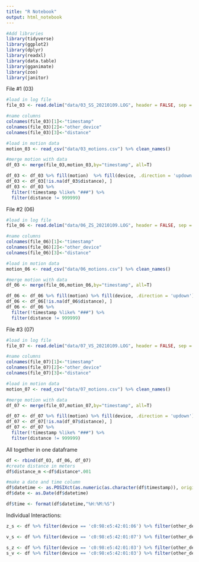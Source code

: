 ```yaml
---
title: "R Notebook"
output: html_notebook
---
```

```r
#Add libraries
library(tidyverse)
library(ggplot2)
library(dplyr)
library(readxl)
library(data.table)
library(gganimate)
library(zoo)
library(janitor)
```


File #1 (03)
```r
#load in log file
file_03 <- read.delim("data/03_SS_20210109.LOG", header = FALSE, sep = "\t", dec = ".", quote = "", comment = '#')
```

```r
#name columns
colnames(file_03)[1]<-"timestamp"
colnames(file_03)[2]<-"other_device"
colnames(file_03)[3]<-"distance"
```

```r
#load in motion data
motion_03 <- read_csv("data/03_motions.csv") %>% clean_names()
```

```r
#merge motion with data
df_03 <- merge(file_03,motion_03,by="timestamp", all=T)
```

```r
df_03 <- df_03 %>% fill(motion)  %>% fill(device, .direction = 'updown')
df_03 <- df_03[!is.na(df_03$distance), ]
df_03 <- df_03 %>% 
  filter(!timestamp %like% "###") %>% 
  filter(distance != 999999)
```


File #2 (06)
```r
#load in log file
file_06 <- read.delim("data/06_ZS_20210109.LOG", header = FALSE, sep = "\t", dec = ".", quote = "", comment = '#')
```

```r
#name columns
colnames(file_06)[1]<-"timestamp"
colnames(file_06)[2]<-"other_device"
colnames(file_06)[3]<-"distance"
```

```r
#load in motion data
motion_06 <- read_csv("data/06_motions.csv") %>% clean_names()
```

```r
#merge motion with data
df_06 <- merge(file_06,motion_06,by="timestamp", all=T)
```

```r
df_06 <- df_06 %>% fill(motion) %>% fill(device, .direction = 'updown')
df_06 <- df_06[!is.na(df_06$distance), ]
df_06 <- df_06 %>% 
  filter(!timestamp %like% "###") %>% 
  filter(distance != 999999)
```



File #3 (07)
```r
#load in log file
file_07 <- read.delim("data/07_VS_20210109.LOG", header = FALSE, sep = "\t", dec = ".", quote = "", comment = '#')
```

```r
#name columns
colnames(file_07)[1]<-"timestamp"
colnames(file_07)[2]<-"other_device"
colnames(file_07)[3]<-"distance"
```

```r
#load in motion data
motion_07 <- read_csv("data/07_motions.csv") %>% clean_names()
```

```r
#merge motion with data
df_07 <- merge(file_07,motion_07,by="timestamp", all=T)
```

```r
df_07 <- df_07 %>% fill(motion) %>% fill(device, .direction = 'updown')
df_07 <- df_07[!is.na(df_07$distance), ]
df_07 <- df_07 %>% 
  filter(!timestamp %like% "###") %>% 
  filter(distance != 999999)
```



All together in one dataframe 
```r
df <- rbind(df_03, df_06, df_07)
#create distance in meters
df$distance_m <-df$distance*.001
```

```r
#make a date and time column
df$datetime <- as.POSIXct(as.numeric(as.character(df$timestamp)), origin="1970-01-01", 'GMT')
df$date <- as.Date(df$datetime)

df$time <- format(df$datetime,"%H:%M:%S")
```


Individual Interactions:

```r
z_s <- df %>% filter(device == 'c0:98:e5:42:01:06') %>% filter(other_device == 'c0:98:e5:42:01:03')
```

```r
v_s <- df %>% filter(device == 'c0:98:e5:42:01:07') %>% filter(other_device == 'c0:98:e5:42:01:03')
```

```r
s_z <- df %>% filter(device == 'c0:98:e5:42:01:03') %>% filter(other_device == 'c0:98:e5:42:01:06')
s_v <- df %>% filter(device == 'c0:98:e5:42:01:03') %>% filter(other_device == 'c0:98:e5:42:01:07')
```